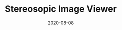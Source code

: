 ---
title: Stereosopic Image Viewer
date: 2020-08-08
category:
  - 2D Art
  - Tool
external_link: https://github.com/wi-photos/Unity-Stereoscopic-Image-Viewer
related_engine: Unity3D
externals_profile:
    name: wi-photos
---